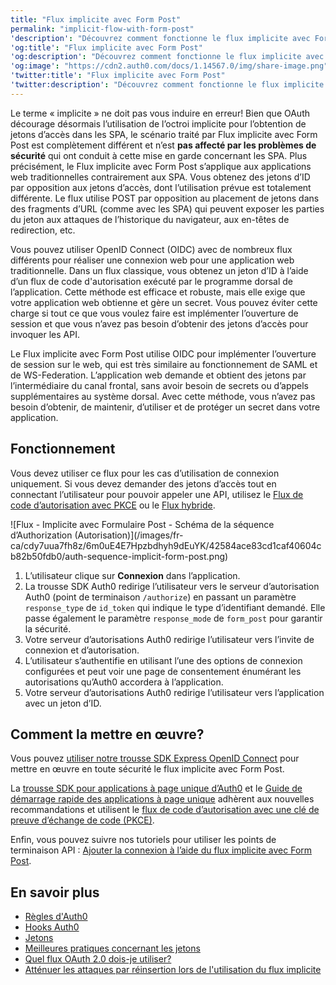 ```yaml
---
title: "Flux implicite avec Form Post"
permalink: "implicit-flow-with-form-post"
'description': "Découvrez comment fonctionne le flux implicite avec Form Post et pourquoi vous devriez l’utiliser pour les applications web traditionnelles qui n’ont besoin que d’un jeton d’ID pour effectuer l’authentification de l’utilisateur."
'og:title': "Flux implicite avec Form Post"
'og:description': "Découvrez comment fonctionne le flux implicite avec Form Post et pourquoi vous devriez l’utiliser pour les applications web traditionnelles qui n’ont besoin que d’un jeton d’ID pour effectuer l’authentification de l’utilisateur."
'og:image': "https://cdn2.auth0.com/docs/1.14567.0/img/share-image.png"
'twitter:title': "Flux implicite avec Form Post"
'twitter:description': "Découvrez comment fonctionne le flux implicite avec Form Post et pourquoi vous devriez l’utiliser pour les applications web traditionnelles qui n’ont besoin que d’un jeton d’ID pour effectuer l’authentification de l’utilisateur."
---
```


<Warning>

Le terme « implicite » ne doit pas vous induire en erreur! Bien que OAuth décourage désormais l’utilisation de l’octroi implicite pour l’obtention de jetons d’accès dans les SPA, le scénario traité par Flux implicite avec Form Post est complètement différent et n’est **pas affecté par les problèmes de sécurité** qui ont conduit à cette mise en garde concernant les SPA. Plus précisément, le Flux implicite avec Form Post s’applique aux applications web traditionnelles contrairement aux SPA. Vous obtenez des jetons d’ID par opposition aux jetons d’accès, dont l’utilisation prévue est totalement différente. Le flux utilise POST par opposition au placement de jetons dans des fragments d’URL (comme avec les SPA) qui peuvent exposer les parties du jeton aux attaques de l’historique du navigateur, aux en-têtes de redirection, etc.

</Warning>

Vous pouvez utiliser <Tooltip href="/docs/fr-ca/glossary?term=openid" tip="OpenID
Norme ouverte d’authentification qui permet aux applications de vérifier l’identité des utilisateurs sans avoir à collecter leurs informations de connexion." cta="Voir le glossaire">OpenID</Tooltip> Connect (OIDC) avec de nombreux flux différents pour réaliser une connexion web pour une application web traditionnelle. Dans un flux classique, vous obtenez un jeton d’ID à l’aide d’un flux de code d'autorisation exécuté par le programme dorsal de l’application. Cette méthode est efficace et robuste, mais elle exige que votre application web obtienne et gère un secret. Vous pouvez éviter cette charge si tout ce que vous voulez faire est implémenter l’ouverture de session et que vous n’avez pas besoin d’obtenir des jetons d’accès pour invoquer les API.

Le Flux implicite avec Form Post utilise OIDC pour implémenter l’ouverture de session sur le web, qui est très similaire au fonctionnement de <Tooltip href="/docs/fr-ca/glossary?term=security-assertion-markup-language" tip="Security Assertion Markup Language (SAML)
Protocole normalisé permettant à deux parties d’échanger des informations d’authentification sans mot de passe." cta="Voir le glossaire">SAML</Tooltip> et de WS-Federation. L’application web demande et obtient des jetons par l’intermédiaire du canal frontal, sans avoir besoin de secrets ou d’appels supplémentaires au système dorsal. Avec cette méthode, vous n’avez pas besoin d’obtenir, de maintenir, d’utiliser et de protéger un secret dans votre application.

## Fonctionnement

<Warning>

Vous devez utiliser ce flux pour les cas d’utilisation de connexion uniquement. Si vous devez demander des jetons d’accès tout en connectant l’utilisateur pour pouvoir appeler une API, utilisez le [Flux de code d’autorisation avec PKCE](/docs/fr-ca/get-started/authentication-and-authorization-flow/authorization-code-flow-with-pkce) ou le [Flux hybride](/docs/fr-ca/get-started/authentication-and-authorization-flow/hybrid-flow).

</Warning>

<Frame>![Flux - Implicite avec Formulaire Post - Schéma de la séquence d’Authorization (Autorisation)](/images/fr-ca/cdy7uua7fh8z/6m0uE4E7Hpzbdhyh9dEuYK/42584ace83cd1caf40604cb82b50fdb0/auth-sequence-implicit-form-post.png)</Frame>

1. L’utilisateur clique sur **Connexion** dans l’application.
2. La trousse SDK Auth0 redirige l’utilisateur vers le serveur d’autorisation Auth0 (point de terminaison `/authorize`) en passant un paramètre `response_type` de `id_token` qui indique le type d’identifiant demandé. Elle passe également le paramètre `response_mode` de `form_post` pour garantir la sécurité.
3. Votre serveur d’autorisations Auth0 redirige l’utilisateur vers l’invite de connexion et d’autorisation.
4. L’utilisateur s’authentifie en utilisant l’une des options de connexion configurées et peut voir une page de consentement énumérant les autorisations qu’Auth0 accordera à l’application.
5. Votre serveur d’autorisations Auth0 redirige l’utilisateur vers l’application avec un jeton d’ID.

## Comment la mettre en œuvre?

Vous pouvez [utiliser notre trousse SDK Express OpenID Connect](https://www.npmjs.com/package/express-openid-connect) pour mettre en œuvre en toute sécurité le flux implicite avec Form Post.

<Callout icon="file-lines" color="#0EA5E9" iconType="regular">

La [trousse SDK pour applications à page unique d’Auth0](/docs/fr-ca/libraries/auth0-single-page-app-sdk) et le [Guide de démarrage rapide des applications à page unique](/docs/fr-ca/quickstart/spa) adhèrent aux nouvelles recommandations et utilisent le [flux de code d’autorisation avec une clé de preuve d’échange de code (PKCE)](/docs/fr-ca/get-started/authentication-and-authorization-flow/authorization-code-flow-with-pkce).

</Callout>

Enfin, vous pouvez suivre nos tutoriels pour utiliser les points de terminaison API : [Ajouter la connexion à l’aide du flux implicite avec Form Post](/docs/fr-ca/get-started/authentication-and-authorization-flow/implicit-flow-with-form-post/add-login-using-the-implicit-flow-with-form-post).

## En savoir plus

* [Règles d'Auth0](/docs/fr-ca/customize/rules)
* [Hooks Auth0](/docs/fr-ca/customize/hooks)
* [Jetons](/docs/fr-ca/secure/tokens)
* [Meilleures pratiques concernant les jetons](/docs/fr-ca/secure/tokens/token-best-practices)
* [Quel flux OAuth 2.0 dois-je utiliser?](/docs/fr-ca/get-started/authentication-and-authorization-flow/which-oauth-2-0-flow-should-i-use)
* [Atténuer les attaques par réinsertion lors de l'utilisation du flux implicite](/docs/fr-ca/get-started/authentication-and-authorization-flow/implicit-flow-with-form-post/mitigate-replay-attacks-when-using-the-implicit-flow)